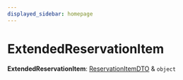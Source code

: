 ```yaml
---
displayed_sidebar: homepage
---
```



# ExtendedReservationItem

 **ExtendedReservationItem**: [ReservationItemDTO](medusa.ReservationItemDTO.mdx) & `object`
